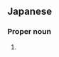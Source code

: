 ==Japanese==
{{ja-kanjitab|美|貴}}

===Proper noun===
{{ja-pos|proper|みき}}

# {{given name|female|lang=ja|sort=みき}}